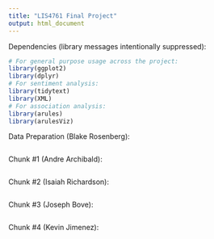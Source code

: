 ```yaml
---
title: "LIS4761 Final Project"
output: html_document
---
```


Dependencies (library messages intentionally suppressed):
```r
# For general purpose usage across the project:
library(ggplot2)
library(dplyr)
# For sentiment analysis:
library(tidytext)
library(XML)
# For association analysis:
library(arules)
library(arulesViz)
```

Data Preparation (Blake Rosenberg):
```r

```

Chunk #1 (Andre Archibald):
```r

```

Chunk #2 (Isaiah Richardson):
```r

```

Chunk #3 (Joseph Bove):
```r

```

Chunk #4 (Kevin Jimenez):
```r

```
